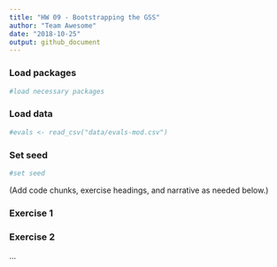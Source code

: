 ```yaml
---
title: "HW 09 - Bootstrapping the GSS"
author: "Team Awesome"
date: "2018-10-25"
output: github_document
---
```


### Load packages

```r
#load necessary packages
```

### Load data

```r
#evals <- read_csv("data/evals-mod.csv")
```

### Set seed

```r
#set seed
```

(Add code chunks, exercise headings, and narrative as needed below.)

### Exercise 1



### Exercise 2

...